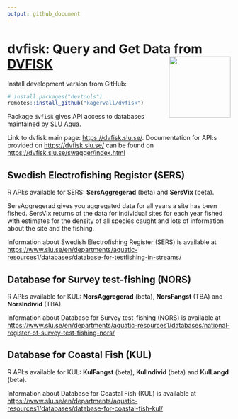 ```yaml
---
output: github_document
---
```


<!-- README.md is generated from README.Rmd. Please edit that file -->


# dvfisk: Query and Get Data from [DVFISK](https://dvfisk.slu.se/) <img src="man/figures/logo.png" align="right" height="139"/>

Install development version from GitHub:
```r
# install.packages("devtools")
remotes::install_github("kagervall/dvfisk")
```

Package `dvfisk` gives API access to databases maintained by [SLU Aqua](https://www.slu.se/en/departments/aquatic-resources1/ "Link to SLU Aqua").

Link to dvfisk main page: <https://dvfisk.slu.se/>. Documentation for API:s provided on <https://dvfisk.slu.se/> can be found on <https://dvfisk.slu.se/swagger/index.html>

## Swedish Electrofishing Register (SERS)

R API:s available for SERS: **SersAggregerad** (beta) and **SersVix** (beta).

SersAggregerad gives you aggregated data for all years a site has been fished. SersVix returns of the data for
individual sites for each year fished with estimates for the density of all species caught and lots of information
about the site and the fishing.

Information about Swedish Electrofishing Register (SERS) is available at <https://www.slu.se/en/departments/aquatic-resources1/databases/database-for-testfishing-in-streams/>

## Database for Survey test-fishing (NORS)

R API:s available for KUL: **NorsAggregerad** (beta), **NorsFangst** (TBA) and **NorsIndivid** (TBA).

Information about Database for Survey test-fishing (NORS) is available at <https://www.slu.se/en/departments/aquatic-resources1/databases/national-register-of-survey-test-fishing-nors/>

## Database for Coastal Fish (KUL)

R API:s available for KUL: **KulFangst** (beta), **KulIndivid** (beta) and **KulLangd** (beta). 

Information about Database for Coastal Fish (KUL) is available at <https://www.slu.se/en/departments/aquatic-resources1/databases/database-for-coastal-fish-kul/>
